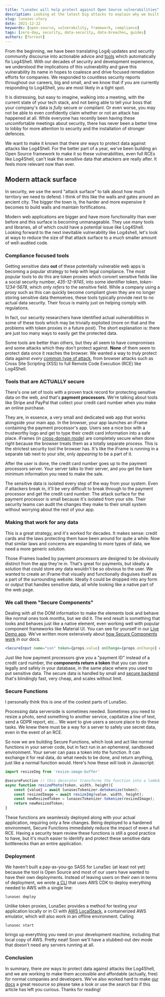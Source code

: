 ```yaml
---
title: "LunaSec will help protect against Open Source vulnerabilities"
description: Looking at the latest big attacks to explain why we built the LunaSec Framework.
slug: lunasec-story
date: 2021-12-22
keywords: [open-source, vulnerability, framework, compliance]
tags: [zero-day, security, data-security, data-breaches, guides]
authors: [forrest]
---
```


<!--
  ~ Copyright by LunaSec (owned by Refinery Labs, Inc)
  ~
  ~ Licensed under the Creative Commons Attribution-ShareAlike 4.0 International
  ~ (the "License"); you may not use this file except in compliance with the
  ~ License. You may obtain a copy of the License at
  ~
  ~ https://creativecommons.org/licenses/by-sa/4.0/legalcode
  ~
  ~ See the License for the specific language governing permissions and
  ~ limitations under the License.
  ~
-->

From the beginning, we have been translating Log4j updates and security community discourse into actionable advice and
[tools](/blog/log4j-zero-day-mitigation-guide#automatically-scanning-your-pack) which
automatically fix Log4Shell. With our decades of security
and development experience, we understood the implications of this vulnerability and gave this vulnerability
its name in hopes to coalesce and drive focused remediation efforts for companies. We responded to countless
security reports throughout our careers, big and small, and we know that if you are currently responding to Log4Shell, you
are most likely in a tight spot.

It is distressing, but easy to imagine, walking into a meeting, with the current state of your tech stack,
 and not being able to tell your boss that your company's data is _fully_ secure or compilant. Or even worse,
you may not be able to even confidently claim whether or not an attack has happened at all.
While everyone has recently been having these uncomfortable meetings about security, there has never been a better time
to lobby for more attention to security and the installation of stronger defences.

We want to make it known that there *are* ways to protect data against attacks like Log4Shell. For the better part of a year,
we've been building an Open Source framework to make it so these vulnerabilities, even full RCEs like Log4Shell, can't leak the sensitive data
that attackers are really after. It feels more relevant now than ever.

## Modern attack surface
In security, we use the word "attack surface" to talk about how much territory we need to defend.
I think of this like the walls and gates around an ancient city. The bigger
the town is, the harder and more expensive it becomes to build walls and maintain fortifications.

Modern web applications are bigger and have more functionality than ever before and this surface is becoming unmanageable.
They use many tools and libraries, all of which could have a potential issue like Log4Shell. Looking forward to the next
inevitable vulnerability like Log4shell,
let's look at ways to reduce the size of that attack surface to a much smaller amount of well-audited code.

### Compliance focused tools
Getting sensitive data **out** of these potentially vulnerable web apps is becoming a popular strategy to help with legal compliance.
The most popular tools to do this
are token proxies which convert sensitive fields like a social security number, *435-12-9745*,
into some identifier token, *token-1234-5678*, which only _refers_ to the sensitive field. While a company using a proxy such as this can quickly
become compliant given they are no longer storing sensitive data themselves, these tools typically provide next to no actual data security.
Their focus is mainly just on helping comply with regulations.

In fact, our security researchers have identified actual _vulnerabilities_ in some of these tools which may be trivially exploited
(more on that and the problems with token proxies in a future post). The short explanation is:
there are just too many ways to easily get the protected data.

Some tools are better than others, but they all seem to have compromises and some attacks which they don't protect against.
**None** of them seem to protect data once it reaches the browser.
We wanted a way to *truly* protect data against *every* [common type of attack](/pages/how-it-works/security/vulns-and-mitigations),
from browser attacks such as Cross Site Scripting (XSS) to full Remote Code Execution (RCE) like Log4Shell.

### Tools that are ACTUALLY secure
There's one set of tools with a proven track record for protecting sensitive data on the web, and that's **payment processors**.
We're talking about tools like Stripe and PayPal that collect your credit card number when you make an online purchase.

They are, in essence, a very small and dedicated web app that
works alongside your main app. In the browser, your app launches an iFrame containing the payment processor's app. Users see a nice box with a trustworthy logo
and get to type their credit card information into a safe place. iFrames (in [cross-domain mode](/pages/how-it-works/secure-components)) are
completely secure when done right because the browser treats them as a totally separate process. This is the strictest security
tool the browser has. It's like the iFrame is running in a separate tab next to your site, only *appearing* to be a part of it.

After the user is done, the credit card number goes up to the payment processors server. Your server talks to their server,
and you get the bare minimum information you need to make the sale.

The sensitive data is isolated every step of the way from your system. Even if attackers break in,
it'll be very difficult to break through to the payment processor and get the credit card number. The attack surface for the payment processor
is small because it's isolated from your site. Their security teams can audit the changes they make to their small system without worrying about the rest of your app.

### Making that work for any data
This is a great strategy, and it's worked for decades. It makes sense: credit cards and the laws protecting them have been
around for quite a while. Now that similar laws and concerns are expanding to more types of data, we need a more generic solution.

Those iFrames loaded by payment processors are designed to be obviously distinct from the app they're in. That's great for payments,
but ideally a solution that could store *any* data wouldn't be so obvious to the user. We wanted to create an iFrame that visually and functionally disguises
itself as a part of the surrounding website. Ideally it could be dropped into any form or output that handles sensitive data,
all while looking like a native part of the web page.

### We call them "Secure Components"
Dealing with all the DOM information to make the elements look and behave like normal ones took months, but we did it.
The end result is something that looks and behaves just like a native element, even working well with popular
component frameworks like Material UI. You can see for yourself in our [Live Demo app](https://app.lunasec.dev/). We've written
more extensively about [how Secure Components work](/pages/how-it-works/secure-components) in our docs.

```jsx title="A Secure Component in React, replaces a normal <input>"
<SecureInput name="ssn" token={props.value} onChange={props.onChange} errorHandler={props.handleError} />
```
Just like how payment processors give you a "payment ID" instead of a credit card number, the **components return a token** that you
can store legally and safely in your database, in the same place where you used to put sensitive data. The secure data is handled
by small and [secure backend](/pages/how-it-works/tokens) that's blindingly fast, very cheap, and scales without limit.

### Secure Functions
I personally think this is one of the coolest parts of LunaSec.

Processing data serverside is sometimes needed. Sometimes you need to resize a photo, send something to another service,
capitalize a line of text, send a GDPR report, etc... We want to give users a secure place to do these tasks. We knew there must
be a way for a server to safely use secret data, even in the event of an RCE.

So now we are building Secure Functions, which look and act like normal functions in your server code, but in fact run in an ephemeral, sandboxed environment.
Your server can pass a token into the function. It can exchange it for real data, do what needs to be done, and return anything, just like a normal function would.
Here's how these will look in Javascript:
```typescript title="Secure Photo Resize Example"
import resizeImg from 'resize-image-buffer'

@secureFunction // this decorator transforms the function into a lambda
async function resizePhoto(token, width, height){
    const {value} = await lunasecTokenizer.detokenize(token);
    const resizedImage = await resizeImg(value, width, height);
    const newResizedToken = lunasecTokenizer.tokenize(resizedImage);
    return newResizedToken;
}
```
These functions are seamlessly deployed along with your actual application, requiring only a few changes. Being deployed to a hardened environment,
Secure Functions immediately reduce the impact of even a full RCE. Having a security team review these functions is still a good
practice to have, but it's much easier to identify and protect these sensitive data bottlenecks than an entire application.

### Deployment
We haven't built a pay-as-you-go SASS for LunaSec (at least not yet) because the tool is Open Source and most of our users have wanted to have their own deployments.
Instead of leaving users on their own in terms of deployment, we wrote [a CLI](/pages/deployment/deploy-with-aws) that uses AWS CDK to deploy
everything needed to AWS with a single line:
```shell
lunasec deploy
```

Unlike token proxies, LunaSec provides a method for testing your application locally or in CI with
 [AWS LocalStack](https://github.com/localstack/localstack), a containerized AWS emulator, which will also work in an offline environment. Calling
```shell
lunasec start
```
brings up everything you need on your development machine, including that local copy of AWS.  Pretty neat! Soon we'll have
a stubbed-out dev mode that doesn't need any servers running at all.

### Conclusion
In summary, there *are* ways to protect data against attacks like Log4Shell, and we are working to make them accessible
and affordable (actually, free) for normal companies and developers. We've also worked hard to make [our docs](/pages/overview/introduction)
a great resource so please take a look or use the search bar if
this article has left you curious.  Thanks for reading!


